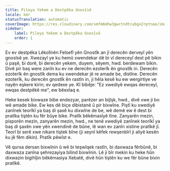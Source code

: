 ```yaml
---
title: Pileya Yekem a Destpêka Gnosîsê
locale: kmr
statusTranslation: automatic
coverImage: https://res.cloudinary.com/xmfm6mhw3gwctndtcubgx2rptnae/image/upload/v1741354450/small_cover_introduccion_a_la_gnosis_57a3fc8d72.webp
sidebar:
    label: Pileya Yekem a Destpêka Gnosîsê
    order: 1
---
```

Ev ev destpêka Lêkolînên Felsefî yên Gnostîk an jî derecên derveyî yên gnosîsê ye. Xwezayî ye ku hemû xwendekar dê bi vî dereceyî dest pê bikin û paşê, bi dorê, bi derecên yekem, duyem, sêyem, hwd. berdewam bikin. Divê pir baş were zanîn ku ev ne derecên ezoterîk ên gnostîk in. Derecên ezoterîk ên gnostîk dema ku xwendekar jê re amade be, distîne. Derecên ezoterîk, ku derecên gnostîk ên rastîn in, ji hêla kesê ku ew wergirtiye ve nayên eşkere kirin; ev qedexe ye. Kî bibêje: "Ez xwediyê ewqas dereceyî, ewqas destpêkê me", ew bêexlaq e.

Heke kesek bixwaze bibe endezyar, parêzer an bijîşk, hwd., divê xwe ji bo wê amade bike. Ew kes dê biçe dibistanê û pir bixwîne. Piştî ku xwediyê zanînek teorîkî ya baş di şaxê ku dixwîne de be, wê demê ew ê dest bi pratîka tiştên ku fêr bûye bike. Pratîk bêkêmasîyê tîne. Zanyarên mezin, pisporên mezin, zanyarên mezin, hwd., ne tenê xwediyê zanînek teorîkî ya baş di şaxên xwe yên xwendinê de bûne, lê wan ev zanîn xistine pratîkê jî. Teorî bi serê xwe nikare tiştek bîne (ji xeynî kêfek rewşenbîrî ji aliyê kesên ku jê fêm dikin). Pratîk pêwîst e.

Vê qursa dersan bixwînin û wê bi teşwîqek rastîn, bi daxwaza fêrbûnê, bi daxwaza zanîna şehrezayiya bilind bixwînin. Lê ji bîr mekin ku heke hûn dixwazin bigihîjin bêkêmasiya Xebatê, divê hûn tiştên ku we fêr bûne bixin pratîkê.
